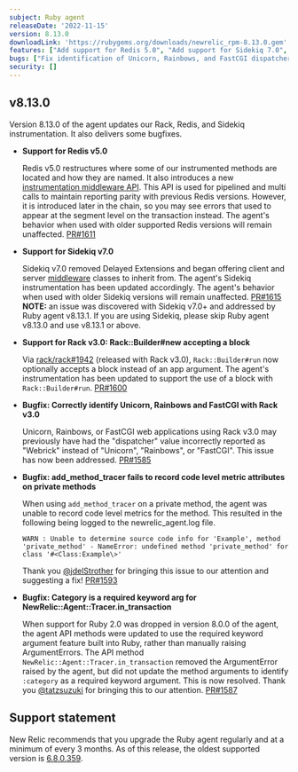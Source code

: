 ```yaml
---
subject: Ruby agent
releaseDate: '2022-11-15'
version: 8.13.0
downloadLink: 'https://rubygems.org/downloads/newrelic_rpm-8.13.0.gem'
features: ["Add support for Redis 5.0", "Add support for Sidekiq 7.0", "Update Rack 3.0 instrumentation to support the use of a block with Rack::Builder#run"]
bugs: ["Fix identification of Unicorn, Rainbows, and FastCGI dispatchers with Rack v3.0", "Fix recording of add_method_tracer code level metric attributes on private methods", "Fix undefined method :category error for NewRelic::Agent::Transaction::Class"]
security: []
---
```


## v8.13.0

Version 8.13.0 of the agent updates our Rack, Redis, and Sidekiq instrumentation. It also delivers some bugfixes.

* **Support for Redis v5.0**

  Redis v5.0 restructures where some of our instrumented methods are located and how they are named. It also introduces a new [instrumentation middleware API](https://github.com/redis-rb/redis-client#instrumentation-and-middlewares). This API is used for pipelined and multi calls to maintain reporting parity with previous Redis versions. However, it is introduced later in the chain, so you may see errors that used to appear at the segment level on the transaction instead. The agent's behavior when used with older supported Redis versions will remain unaffected. [PR#1611](https://github.com/newrelic/newrelic-ruby-agent/pull/1611)

* **Support for Sidekiq v7.0**

  Sidekiq v7.0 removed Delayed Extensions and began offering client and server [middleware](https://github.com/mperham/sidekiq/blob/main/docs/middleware.md) classes to inherit from. The agent's Sidekiq instrumentation has been updated accordingly. The agent's behavior when used with older Sidekiq versions will remain unaffected. [PR#1615](https://github.com/newrelic/newrelic-ruby-agent/pull/1615) **NOTE:** an issue was discovered with Sidekiq v7.0+ and addressed by Ruby agent v8.13.1. If you are using Sidekiq, please skip Ruby agent v8.13.0 and use v8.13.1 or above.

* **Support for Rack v3.0: Rack::Builder#new accepting a block**

  Via [rack/rack#1942](https://github.com/rack/rack/pull/1942) (released with Rack v3.0), `Rack::Builder#run` now optionally accepts a block instead of an app argument. The agent's instrumentation has been updated to support the use of a block with `Rack::Builder#run`. [PR#1600](https://github.com/newrelic/newrelic-ruby-agent/pull/1600)

* **Bugfix: Correctly identify Unicorn, Rainbows and FastCGI with Rack v3.0**

  Unicorn, Rainbows, or FastCGI web applications using Rack v3.0 may previously have had the "dispatcher" value incorrectly reported as "Webrick" instead of "Unicorn", "Rainbows", or "FastCGI". This issue has now been addressed. [PR#1585](https://github.com/newrelic/newrelic-ruby-agent/pull/1585)

* **Bugfix: add_method_tracer fails to record code level metric attributes on private methods**

  When using `add_method_tracer` on a private method, the agent was unable to record code level metrics for the method. This resulted in the following being logged to the newrelic_agent.log file.

  ```
  WARN : Unable to determine source code info for 'Example', method 'private_method' - NameError: undefined method 'private_method' for class '#<Class:Example\>'
  ```

  Thank you [@jdelStrother](https://github.com/jdelStrother) for bringing this issue to our attention and suggesting a fix! [PR#1593](https://github.com/newrelic/newrelic-ruby-agent/pull/1593)


* **Bugfix: Category is a required keyword arg for NewRelic::Agent::Tracer.in_transaction**

  When support for Ruby 2.0 was dropped in version 8.0.0 of the agent, the agent API methods were updated to use the required keyword argument feature built into Ruby, rather than manually raising ArgumentErrors. The API method `NewRelic::Agent::Tracer.in_transaction` removed the ArgumentError raised by the agent, but did not update the method arguments to identify `:category` as a required keyword argument. This is now resolved. Thank you [@tatzsuzuki](https://github.com/tatzsuzuki) for bringing this to our attention. [PR#1587](https://github.com/newrelic/newrelic-ruby-agent/pull/1587)

## Support statement

New Relic recommends that you upgrade the Ruby agent regularly and at a minimum of every 3 months. As of this release, the oldest supported version is [6.8.0.359](https://docs.newrelic.com/docs/release-notes/agent-release-notes/ruby-release-notes/ruby-agent-680360).
